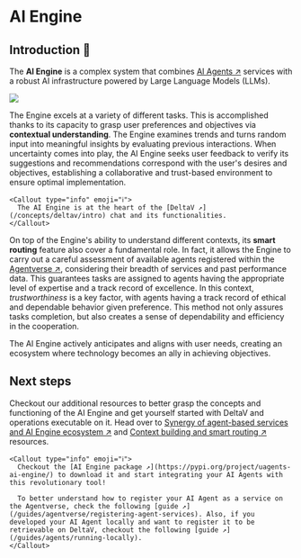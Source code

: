 
# AI Engine

## Introduction 🚀

The **AI Engine** is a complex system that combines [AI Agents ↗️](/concepts/agents/agents) services with a robust AI infrastructure powered by Large Language Models (LLMs).

![](../../../src/images/missing.jpeg)

The Engine excels at a variety of different tasks. This is accomplished thanks to its capacity to grasp user preferences and objectives via **contextual understanding**. The Engine examines trends and turns random input into meaningful insights by evaluating previous interactions. When uncertainty comes into play, the AI Engine seeks user feedback to verify its suggestions and recommendations correspond with the user's desires and objectives, establishing a collaborative and trust-based environment to ensure optimal implementation.

    <Callout type="info" emoji="ℹ️">
      The AI Engine is at the heart of the [DeltaV ↗️](/concepts/deltav/intro) chat and its functionalities.
    </Callout>

On top of the Engine's ability to understand different contexts, its **smart routing** feature also cover a fundamental role. In fact, it allows the Engine to carry out a careful assessment of available agents registered within the [Agentverse ↗️](/concepts/agent-services/agentverse-intro), considering their breadth of services and past performance data. This guarantees tasks are assigned to agents having the appropriate level of expertise and a track record of excellence. In this context, _trustworthiness_ is a key factor, with agents having a track record of ethical and dependable behavior given preference. This method not only assures tasks completion, but also creates a sense of dependability and efficiency in the cooperation.

The AI Engine actively anticipates and aligns with user needs, creating an ecosystem where technology becomes an ally in achieving objectives.

## Next steps

Checkout our additional resources to better grasp the concepts and functioning of the AI Engine and get yourself started with DeltaV and operations executable on it. Head over to [Synergy of agent-based services and AI Engine ecosystem ↗️](/concepts/ai-engine/the-synergetic-power-of-agent-based-services-in-the-ai-engine-ecosystem) and [Context building and smart routing ↗️](/concepts/ai-engine/context-building-and-smart-routing) resources.

    <Callout type="info" emoji="ℹ️">
      Checkout the [AI Engine package ↗️](https://pypi.org/project/uagents-ai-engine/) to download it and start integrating your AI Agents with this revolutionary tool!

      To better understand how to register your AI Agent as a service on the Agentverse, check the following [guide ↗️](/guides/agentverse/registering-agent-services). Also, if you developed your AI Agent locally and want to register it to be retrievable on DeltaV, checkout the following [guide ↗️](/guides/agents/running-locally).
    </Callout>
